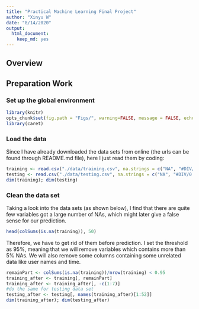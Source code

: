 ```yaml
---
title: "Practical Machine Learning Final Project"
author: "Xinyu W"
date: "8/14/2020"
output:  
  html_document:
    keep_md: yes
---
```


## Overview



## Preparation Work

### Set up the global environment
```r
library(knitr)
opts_chunk$set(fig.path = "Figs/", warning=FALSE, message = FALSE, echo=TRUE)
library(caret)
```

### Load the data
Since I have already downloaded the data sets from online (the urls can be found through README.md file), here I just read them by coding:
```r
training <- read.csv("./data/training.csv", na.strings = c("NA", "#DIV/0!", ""))
testing <- read.csv("./data/testing.csv", na.strings = c("NA", "#DIV/0!", ""))
dim(training); dim(testing)
```

### Clean the data set
Taking a look into the data sets (as shown below), I find that there are quite few variables got a large number of NAs, which might later give a false sense for our prediction.
```r
head(colSums(is.na(training)), 50)
```

Therefore, we have to get rid of them before prediction. I set the threshold as 95%, meaning that we will remove variables which contains more than 5% NAs. We will also remove some columns containing some unrelated data like user names and time.
```r
remainPart <- colSums(is.na(training))/nrow(training) < 0.95
training_after <- training[, remainPart]
training_after <- training_after[, -c(1:7)]
#do the same for testing data set
testing_after <- testing[, names(training_after)[1:52]]
dim(training_after); dim(testing_after)
```

